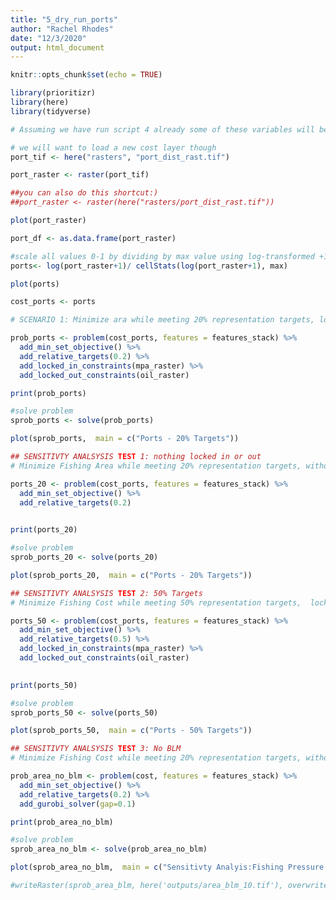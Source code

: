 ```yaml
---
title: "5_dry_run_ports"
author: "Rachel Rhodes"
date: "12/3/2020"
output: html_document
---
```


```r
knitr::opts_chunk$set(echo = TRUE)

library(prioritizr)
library(here)
library(tidyverse)
```

```r
# Assuming we have run script 4 already some of these variables will be in the environment

# we will want to load a new cost layer though
port_tif <- here("rasters", "port_dist_rast.tif")

port_raster <- raster(port_tif)

##you can also do this shortcut:) 
##port_raster <- raster(here("rasters/port_dist_rast.tif"))

plot(port_raster)

port_df <- as.data.frame(port_raster)

#scale all values 0-1 by dividing by max value using log-transformed +1 ports values (+1 so that zero values are transformed to zero not NA)
ports<- log(port_raster+1)/ cellStats(log(port_raster+1), max)

plot(ports)

cost_ports <- ports
```
```r
# SCENARIO 1: Minimize ara while meeting 20% representation targets, locking in MPAs, and locking out oil rigs

prob_ports <- problem(cost_ports, features = features_stack) %>%
  add_min_set_objective() %>%
  add_relative_targets(0.2) %>%
  add_locked_in_constraints(mpa_raster) %>% 
  add_locked_out_constraints(oil_raster)

print(prob_ports)

#solve problem
sprob_ports <- solve(prob_ports)

plot(sprob_ports,  main = c("Ports - 20% Targets"))

```

```r
## SENSITIVTY ANALSYSIS TEST 1: nothing locked in or out
# Minimize Fishing Area while meeting 20% representation targets, without locking in MPAs, and locking out oil rigs

ports_20 <- problem(cost_ports, features = features_stack) %>%
  add_min_set_objective() %>%
  add_relative_targets(0.2)
  

print(ports_20)

#solve problem
sprob_ports_20 <- solve(ports_20)

plot(sprob_ports_20,  main = c("Ports - 20% Targets"))

```


```r
## SENSITIVTY ANALSYSIS TEST 2: 50% Targets
# Minimize Fishing Cost while meeting 50% representation targets,  locking in MPAs, and locking out oil rigs

ports_50 <- problem(cost_ports, features = features_stack) %>%
  add_min_set_objective() %>%
  add_relative_targets(0.5) %>% 
  add_locked_in_constraints(mpa_raster) %>% 
  add_locked_out_constraints(oil_raster)
  

print(ports_50)

#solve problem
sprob_ports_50 <- solve(ports_50)

plot(sprob_ports_50,  main = c("Ports - 50% Targets"))

```

```r
## SENSITIVTY ANALSYSIS TEST 3: No BLM
# Minimize Fishing Cost while meeting 20% representation targets, without locking in MPAs, and locking out oil rigs

prob_area_no_blm <- problem(cost, features = features_stack) %>%
  add_min_set_objective() %>%
  add_relative_targets(0.2) %>%
  add_gurobi_solver(gap=0.1)

print(prob_area_no_blm)

#solve problem
sprob_area_no_blm <- solve(prob_area_no_blm)

plot(sprob_area_no_blm,  main = c("Sensitivty Analyis:Fishing Pressure - 20% Targets"))

#writeRaster(sprob_area_blm, here('outputs/area_blm_10.tif'), overwrite = TRUE)
```

